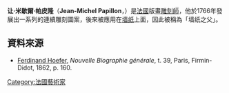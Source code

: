 '''让·米歇爾·帕皮隆'''（'''Jean-Michel Papillon'''，{{bd|1698年|6月2日|1776年|catIdx=P}}）是[[法國|法國]]版畫[[雕刻師|雕刻師]]，他於1766年發展出一系列的連續雕刻圖案，後來被應用在[[墙纸|墙纸]]上面，因此被稱為「墙纸之父」。

==資料來源==
* [[Ferdinand_Hoefer|Ferdinand Hoefer]], ''Nouvelle Biographie générale'', t. 39, Paris, Firmin-Didot, 1862, p. 160.

{{France-artist-stub}}

[[Category:法國藝術家|Category:法國藝術家]]
